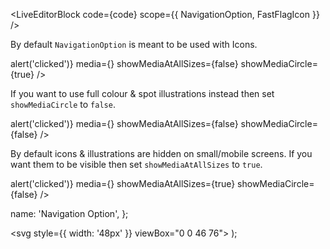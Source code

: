 
<LiveEditorBlock code={code} scope={{ NavigationOption, FastFlagIcon }} />
<GeneratePropsTable componentName="NavigationOption" />

By default `NavigationOption` is meant to be used with Icons.

<div className="p-b-2">
  <NavigationOption
    id="navigation-option"
    name="navigation-option"
    title="Default navigation option"
    content="Button and icon are vertically centered."
    onClick={() => alert('clicked')}
    media={<FastFlagIcon />}
    showMediaAtAllSizes={false}
    showMediaCircle={true}
  />
</div>

If you want to use full colour & spot illustrations instead then set `showMediaCircle` to `false`.

<div className="p-b-2">
  <NavigationOption
    id="navigation-option"
    name="navigation-option"
    title="Navigation option with colour illustration"
    content="Button and illustration are vertically centered."
    onClick={() => alert('clicked')}
    media={<ExampleIllustration />}
    showMediaAtAllSizes={false}
    showMediaCircle={false}
  />
</div>

By default icons & illustrations are hidden on small/mobile screens. If you want them to be visible then set `showMediaAtAllSizes` to `true`.

<div className="p-b-2">
  <NavigationOption
    id="navigation-option"
    name="navigation-option"
    title="Navigation option"
    content="Icon / illustration will be shown on mobiles as well."
    onClick={() => alert('clicked')}
    media={<ExampleIllustration />}
    showMediaAtAllSizes={true}
    showMediaCircle={false}
  />
</div>

  name: 'Navigation Option',
};

  <svg style={{ width: '48px' }} viewBox="0 0 46 76">
    <defs>
      <linearGradient
        id="receive-sm_svg__b"
        y1={-299.18}
        x2={46}
        y2={-299.18}
        gradientTransform="matrix(1 0 0 -1 0 -230)"
        gradientUnits="userSpaceOnUse"
      >
        <stop offset={0} stopOpacity={0} />
        <stop offset={0.07} stopOpacity={0.21} />
        <stop offset={0.5} stopOpacity={0.4} />
        <stop offset={0.93} stopOpacity={0.21} />
        <stop offset={1} stopOpacity={0} />
      </linearGradient>
      <linearGradient
        id="receive-sm_svg__c"
        x1={-0.49}
        y1={-248.23}
        x2={12.03}
        y2={-248.19}
        gradientTransform="matrix(1 0 0 -1 0 -230)"
        gradientUnits="userSpaceOnUse"
      >
        <stop offset={0} stopColor="#fff" stopOpacity={0.1} />
        <stop offset={0.05} stopColor="#fffbf5" stopOpacity={0.15} />
        <stop offset={0.52} stopColor="#fed68e" stopOpacity={0.6} />
        <stop offset={0.85} stopColor="#fdbf4c" stopOpacity={0.89} />
        <stop offset={1} stopColor="#fdb633" />
      </linearGradient>
      <linearGradient
        id="receive-sm_svg__a"
        x1={18.7}
        y1={36.74}
        x2={20.3}
        y2={36.74}
        gradientUnits="userSpaceOnUse"
      >
        <stop offset={0} stopOpacity={0} />
        <stop offset={0.07} stopOpacity={0.16} />
        <stop offset={0.5} stopOpacity={0.3} />
        <stop offset={0.93} stopOpacity={0.16} />
        <stop offset={1} stopOpacity={0} />
      </linearGradient>
      <linearGradient
        id="receive-sm_svg__d"
        x1={29.22}
        y1={-239.22}
        x2={42.16}
        y2={-241.97}
        gradientTransform="matrix(1 0 0 -1 0 -230)"
        gradientUnits="userSpaceOnUse"
      >
        <stop offset={0} stopColor="#2ed06e" />
        <stop offset={0.02} stopColor="#2ed06e" stopOpacity={0.95} />
        <stop offset={0.13} stopColor="#2ed06e" stopOpacity={0.75} />
        <stop offset={0.24} stopColor="#2ed06e" stopOpacity={0.58} />
        <stop offset={0.36} stopColor="#2ed06e" stopOpacity={0.44} />
        <stop offset={0.49} stopColor="#2ed06e" stopOpacity={0.33} />
        <stop offset={0.63} stopColor="#2ed06e" stopOpacity={0.26} />
        <stop offset={0.78} stopColor="#2ed06e" stopOpacity={0.21} />
        <stop offset={1} stopColor="#2ed06e" stopOpacity={0.2} />
      </linearGradient>
      <linearGradient
        id="receive-sm_svg__e"
        x1={23.79}
        y1={-261.46}
        x2={30.73}
        y2={-261.46}
        gradientTransform="matrix(1 0 0 -1 0 -230)"
        xlinkHref="#receive-sm_svg__a"
      />
    </defs>
    <g data-name="small icons">
      <path d="M0 68.46v1.43h46v-1.43z" fill="url(#receive-sm_svg__b)" />
      <path
        d="M42.82 65.29l-37.06.78L3 38.81l38.67-2a1.32 1.32 0 01.59.08 1.52 1.52 0 01.84.81 1.44 1.44 0 01.11.59z"
        fill="#253655"
      />
      <path
        d="M0 12.92a16.29 16.29 0 0110.56 11.61"
        fill="none"
        strokeMiterlimit={10}
        strokeWidth={3.09}
        stroke="url(#receive-sm_svg__c)"
      />
      <path d="M3 27.19l11.43 24.07 12.85-6.08-11.39-24.07z" fill="#fdb633" />
      <path
        d="M3 27.19l11.43 24.07 12.85-6.08-11.39-24.07zM12.36 24a3.86 3.86 0 001.94 1.88 3.81 3.81 0 002.7.16l7.16 15.16a3.9 3.9 0 00-1.37 4.89L18 48.36a3.92 3.92 0 00-2-1.89 3.87 3.87 0 00-2.7-.16L6.17 31.19A3.93 3.93 0 007.76 29a3.85 3.85 0 00-.23-2.69z"
        fill="#cc8719"
      />
      <path fill="url(#receive-sm_svg__a)" d="M20.3 31.14l-1.6 11.2h1.6v-11.2z" />
      <path
        d="M28.58 19.47c.73-6.33 4.82-14.36 14.66-16.36"
        fill="none"
        strokeMiterlimit={10}
        strokeWidth={3.09}
        stroke="url(#receive-sm_svg__d)"
      />
      <path d="M15.17 38.5a2.32 2.32 0 10-2.33-2.32 2.32 2.32 0 002.33 2.32z" fill="#cc8719" />
      <path d="M32.94 43.67l2.44-25.75-13.73-1.35-2.46 25.79z" fill="#2ed06e" />
      <path
        d="M32.94 43.67l2.44-25.75-13.73-1.35-2.46 25.79zm-9.36-2a3.78 3.78 0 00-.69-2.54 3.84 3.84 0 00-2.18-1.47l1.54-16.18a3.77 3.77 0 003.62-3.42l5.16.49a3.77 3.77 0 002.87 4l-1.58 16.2a3.77 3.77 0 00-3.57 3.41z"
        fill="#27b35f"
      />
      <path d="M27.29 32.4A2.26 2.26 0 1025 30.14a2.26 2.26 0 002.29 2.26z" fill="#27b35f" />
      <path d="M30.73 23.06l-6.94 16.79h1.06z" fill="url(#receive-sm_svg__e)" />
      <path d="M34.41 52.09l9.23-24.18L30.72 23 21.5 47.2z" fill="#2ed06e" />
      <path
        d="M34.41 52.09l9.23-24.18L30.72 23 21.5 47.2zM26 47.69a3.78 3.78 0 00-1.69-4.64l5.79-15.19a3.8 3.8 0 004.36-2.33l4.83 1.84a3.81 3.81 0 000 2.64A3.76 3.76 0 0041 32l-5.89 15.2a3.76 3.76 0 00-4.35 2.33z"
        fill="#27b35f"
      />
      <path d="M32.57 39.79a2.26 2.26 0 10-2.26-2.26 2.26 2.26 0 002.26 2.26z" fill="#27b35f" />
      <path
        d="M42.66 69.47H3.08L3 38.71l39.58-.12A1.38 1.38 0 0144 40v28a1.55 1.55 0 01-.39 1 1.51 1.51 0 01-.95.47z"
        fill="#495fc4"
      />
      <path
        d="M33.8 50.07h11v7.85h-11a2.39 2.39 0 01-1.72-.7 2.42 2.42 0 01-.72-1.72v-3a2.43 2.43 0 01.71-1.71 2.46 2.46 0 011.73-.72z"
        fill="#253655"
      />
      <path
        d="M5.75 39.7l36-.11a1.31 1.31 0 011.31 1.3l.08 26.36a1.24 1.24 0 01-.1.5 1.29 1.29 0 01-.28.42 1.37 1.37 0 01-.42.29 1.44 1.44 0 01-.5.1L5 68.67"
        fill="none"
        stroke="#253655"
        strokeMiterlimit={10}
        strokeWidth={0.29}
        strokeDasharray="1.74 1.74"
      />
      <path
        d="M36.27 52l.6 1-1.1 1h1.87l.18-.41h-1l.63-.61-.36-.62h1.7L37.22 56h.51l1.72-3.92z"
        fill="#00b9ff"
      />
    </g>
    <path fill="none" d="M0 0h46v76H0z" />
  </svg>
);
